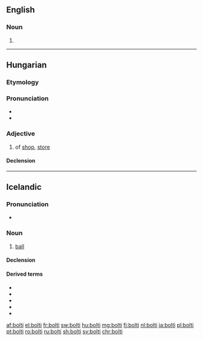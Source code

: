 ==English==

===Noun===
{{en-noun}}

# {{alternative form of|bolty|lang=en}}

----

==Hungarian==

===Etymology===
{{hu-suffix|bolt|i|pos=adj}}

===Pronunciation===
* {{hu-IPA}}
* {{hyphenation|bol|ti|lang=hu}}

===Adjective===
{{hu-adj|-}}

# of [[shop]], [[store]]
#: {{ux|hu|'''bolti''' lopás|'''shop'''lifting|inline=1}}

====Declension====
{{hu-infl-nom|boltia|o|-}}

----

==Icelandic==

===Pronunciation===
* {{IPA|/ˈpɔl̥tɪ/|lang=is}}
*: {{rhymes|ɔl̥tɪ|lang=is}}

===Noun===
{{is-noun|m|bolta|boltar}}

# {{lb|is|sports}} [[ball]]

====Declension====
{{is-decl-noun-m-w1|b|o|lt}}

====Derived terms====
* {{l|is|boltaleikur}}
* {{l|is|fótbolti}}
* {{l|is|hafnabolti}}
* {{l|is|hornabolti}}
* {{l|is|handbolti}}

[[af:bolti]]
[[el:bolti]]
[[fr:bolti]]
[[sw:bolti]]
[[hu:bolti]]
[[mg:bolti]]
[[fj:bolti]]
[[nl:bolti]]
[[ja:bolti]]
[[pl:bolti]]
[[pt:bolti]]
[[ro:bolti]]
[[ru:bolti]]
[[sh:bolti]]
[[sv:bolti]]
[[chr:bolti]]